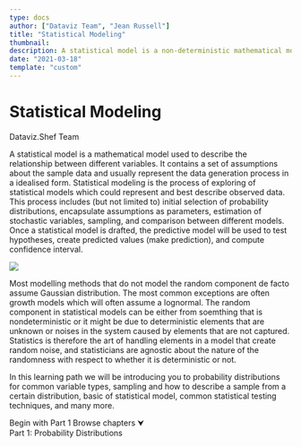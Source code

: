 ```yaml
---
type: docs
author: ["Dataviz Team", "Jean Russell"]
title: "Statistical Modeling"
thumbnail: 
description: A statistical model is a non-deterministic mathematical model used to describe the relationship between different variables. It contains a set of assumptions about the sample data and usually represent the data generation process in a fairly idealised form. On the other hand, statistical modeling is the process of exploring of statistical models which could represent and best describe observed data.  
date: "2021-03-18"
template: "custom"
---  
```

  

<div className="py-24 flex justify-center items-center text-center w-full" style={{minHeight: '450px'}}>
  <div className="max-w-6xl mx-auto">
    <h1 className="font-extrabold text-5xl lg:text-6xl">Statistical Modeling</h1>
    <p className="text-lg text-gray-700 mt-5">Dataviz.Shef Team</p>
  </div>
</div>

<div className="mx-auto max-w-3xl px-3 md:px-0">
  <p>
    <span className="text-5xl">A</span> statistical model is a mathematical model used to describe the relationship between different variables. It contains a set of assumptions about the sample data and usually represent the data generation process in a idealised form. Statistical modeling is the process of exploring of statistical models which could represent and best describe observed data. This process includes (but not limited to) initial selection of probability distributions, encapsulate assumptions as parameters, estimation of stochastic variables, sampling, and comparison between different models. Once a statistical model is drafted, the predictive model will be used to test hypotheses, create predicted values (make prediction), and compute confidence interval.
  </p>
  <img src="distribution.png" style={{maxWidth: '350px', margin: '3rem auto'}} /> 
  <p>
    Most modelling methods that do not model the random component de facto assume Gaussian distribution. The most common exceptions are often growth models which will often assume a lognormal. The random component in statistical models can be either from soemthing that is nondeterministic or it might be due to deterministic elements that are unknown or noises in the system caused by elements that are not captured. Statistics is therefore the art of handling elements in a model that create random noise, and statisticians are agnostic about the nature of the randomness with respect to whether it is deterministic or not.
  </p>
</div>

<div className="my-16"> 
  <div className="max-w-3xl mx-auto bg-shefPurple p-5 md:p-8 rounded-md">
    <p className="mt-0 mb-10 text-white">
      In this learning path we will be introducing you to probability distributions for common variable types, sampling and how to describe a sample from a certain distribution, basic of statistical model, common statistical testing techniques, and many more.
    </p>
    <div className="flex flex-wrap w-full space-x-3">
      <a noEffect className="inline-block py-2 px-3 bg-shefBlue hover:bg-blue-900 text-white cursor-pointer rounded-sm font-semibold transition duration-300">Begin with Part 1</a>
      <a noEffect className="inline-block py-2 px-3 bg-shefYellow hover:bg-yellow-400 text-black cursor-pointer rounded-sm font-semibold transition duration-300">Browse chapters &#11167;</a>
    </div>
  </div>
</div>

<div className="mx-auto max-w-3xl px-3 md:px-0 flex flex-wrap mt-16">
  <div className="w-full md:w-1/3 xl:w-1/4 rounded-md p-3 md:p-5 shadow-md">
    Part 1: Probability Distributions
  </div>
</div>






